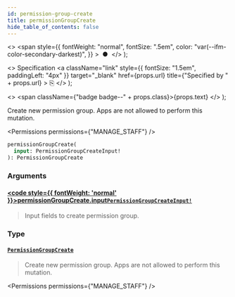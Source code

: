 ```yaml
---
id: permission-group-create
title: permissionGroupCreate
hide_table_of_contents: false
---
```


  <>
    <span
      style={{
        fontWeight: "normal",
        fontSize: ".5em",
        color: "var(--ifm-color-secondary-darkest)",
      }}
    >
      &nbsp;●&nbsp;
    </span>
  </>
);

  <>
    Specification
    <a
      className="link"
      style={{ fontSize: "1.5em", paddingLeft: "4px" }}
      target="\_blank"
      href={props.url}
      title={"Specified by " + props.url}
    >
      ⎘
    </a>
  </>
);

  <>
    <span className={"badge badge--" + props.class}>{props.text}</span>
  </>
);

Create new permission group. Apps are not allowed to perform this mutation.

<Permissions permissions={"MANAGE_STAFF"} />

```graphql
permissionGroupCreate(
  input: PermissionGroupCreateInput!
): PermissionGroupCreate
```

### Arguments

#### [<code style={{ fontWeight: 'normal' }}>permissionGroupCreate.<b>input</b></code>](#)<Bullet />[`PermissionGroupCreateInput!`](../../../api-reference/users/inputs/permission-group-create-input) <Badge class="secondary" text="non-null"/> <Badge class="secondary" text="input"/> <Badge class="secondary" text="users"/>

> Input fields to create permission group.

### Type

#### [`PermissionGroupCreate`](../../../api-reference/users/objects/permission-group-create) <Badge class="secondary" text="object"/> <Badge class="secondary" text="users"/>

> Create new permission group. Apps are not allowed to perform this mutation.

<Permissions permissions={"MANAGE_STAFF"} />

>

